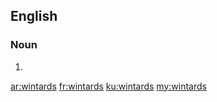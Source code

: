 ==English==

===Noun===
{{head|en|plural}}

# {{plural of|wintard|lang=en}}

[[ar:wintards]]
[[fr:wintards]]
[[ku:wintards]]
[[my:wintards]]